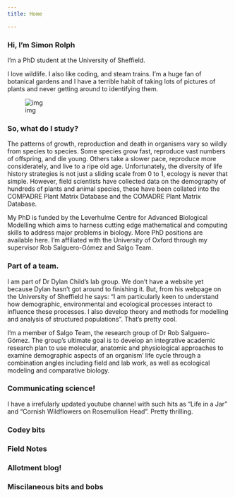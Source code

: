 ```yaml
---
title: Home

---
```




<div class="row section">
  
<div class="col-sm-9">
# Hi, I'm Simon Rolph

I'm a PhD student at the University of Sheffield. 

I love wildlife. I also like coding, and steam trains. I'm a huge fan of botanical gardens and I have a terrible habit of taking lots of pictures of plants and never getting around to identifying them.
</div>

<div class="col-sm-3"><div class="img-reponsive">![img](img/me.jpg)</div></div>

</div>




### So, what do I study?

The patterns of growth, reproduction and death in organisms vary so wildly from species to species. Some species grow fast, reproduce vast numbers of offspring, and die young. Others take a slower pace, reproduce more considerately, and live to a ripe old age. Unfortunately, the diversity of life history strategies is not just a sliding scale from 0 to 1, ecology is never that simple. However, field scientists have collected data on the demography of hundreds of plants and animal species, these have been collated into the COMPADRE Plant Matrix Database and the COMADRE Plant Matrix Database.

My PhD is funded by the Leverhulme Centre for Advanced Biological Modelling which aims to harness cutting edge mathematical and computing skills to address major problems in biology. More PhD positions are available here. I'm affiliated with the University of Oxford through my supervisor Rob Salguero-Gómez and Salgo Team.

### Part of a team.

I am part of Dr Dylan Child's lab group. We don't have a website yet because Dylan hasn't got around to finishing it. But, from his webpage on the University of Sheffield he says: "I am particularly keen to understand how demographic, environmental and ecological processes interact to influence these processes. I also develop theory and methods for modelling and analysis of structured populations". That's pretty cool.

I'm a member of Salgo Team, the research group of Dr Rob Salguero-Gómez. The group's ultimate goal is to develop an integrative academic research plan to use molecular, anatomic and physiological approaches to examine demographic aspects of an organism' life cycle through a combination angles including field and lab work, as well as ecological modeling and comparative biology.

### Communicating science!

I have a irrefularly updated youtube channel with such hits as "Life in a Jar" and "Cornish Wildflowers on Rosemullion Head". Pretty thrilling.

### Codey bits




### Field Notes





### Allotment blog!




### Miscilaneous bits and bobs



